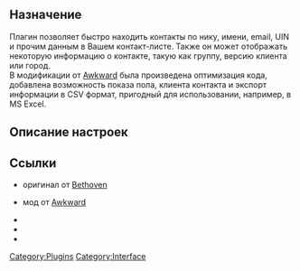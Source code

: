 <!--
{{PluginCard
| name=QuickSearch
| name=QuickSearch Mod
| dll=quicksearch.dll
| author=Bethoven
| mantainer=Awkward
| fl=260
| fl=3285
| homepage=http://awkward.miranda.im/
}}
__TOC__
-->
{{PageAuthor|Awkward}}


== Назначение ==
Плагин позволяет быстро находить контакты по нику, имени, email, UIN и прочим данным в Вашем контакт-листе. Также он может отображать некоторую информацию о контакте, такую как группу, версию клиента или город.<br/>
В модификации от [[Developer:Awkward|Awkward]] была произведена оптимизация кода, добавлена возможность показа пола, клиента контакта и экспорт информации в CSV формат, пригодный для использовании, например, в MS Excel.

== Описание настроек ==
== Ссылки ==
*{{MirandaOrgFileListingURL|260}} оригинал от [[Developer:Bethoven|Bethoven]]
*{{MirandaOrgFileListingURL|3285}} мод от [[Developer:Awkward|Awkward]]
*{{MirandaRuThread|817}}
*{{PluginURL|http://awkward.miranda.im/}}
*{{PluginDirectURL|http://awkward.miranda.im/quicksearch.zip}}

[[Category:Plugins]]
[[Category:Interface]]